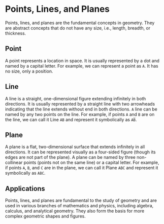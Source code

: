 # Points, Lines, and Planes

Points, lines, and planes are the fundamental concepts in geometry. They are abstract concepts that do not have any size, i.e., length, breadth, or thickness. 

## Point

A point represents a location in space. It is usually represented by a dot and named by a capital letter. For example, we can represent a point as `A`. It has no size, only a position.

## Line

A line is a straight, one-dimensional figure extending infinitely in both directions. It is usually represented by a straight line with two arrowheads indicating that the line extends without end in both directions. `A` line can be named by any two points on the line. For example, if points `A` and `B` are on the line, we can call it Line `AB` and represent it symbolically as `AB̅`.

## Plane

A plane is a flat, two-dimensional surface that extends infinitely in all directions. It can be represented visually as a four-sided figure (though its edges are not part of the plane). A plane can be named by three non-collinear points (points not on the same line) or a capital letter. For example, if points `A`, `B`, and `C` are in the plane, we can call it Plane `ABC` and represent it symbolically as `ABC`.

## Applications

Points, lines, and planes are fundamental to the study of geometry and are used in various branches of mathematics and physics, including algebra, calculus, and analytical geometry. They also form the basis for more complex geometric shapes and figures.
